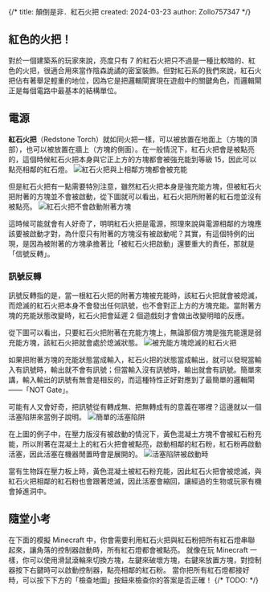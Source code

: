{/*
title: 顛倒是非．紅石火把
created: 2024-03-23
author: Zollo757347
*/}


## 紅色的火把！
對於一個建築系的玩家來說，亮度只有 7 的紅石火把只不過是一種比較暗的、紅色的火把，很適合用來當作陰森詭譎的密室裝飾。但對紅石系的我們來說，紅石火把佔有著舉足輕重的地位，因為它是把邏輯閘實現在遊戲中的關鍵角色，而邏輯閘正是每個電路中最基本的結構單位。

## 電源
**紅石火把**（Redstone Torch）就如同火把一樣，可以被放置在地面上（方塊的頂部），也可以被放置在牆上（方塊的側面）。在一般情況下，紅石火把會是被點亮的，這個時候紅石火把本身與它正上方的方塊都會被強充能到等級 15，因此可以點亮相鄰的紅石燈。
<Image src="/images/tutorials/torch/power.png" alt="紅石火把與上相鄰方塊都會被充能" width={500} priority />

但是紅石火把有一點需要特別注意，雖然紅石火把本身是強充能方塊，但被紅石火把附著的方塊並不會被啟動，從下圖就可以看出，紅石火把所附著的紅石燈並沒有被點亮。
<Image src="/images/tutorials/torch/not-powered.png" alt="紅石火把不會啟動附著方塊" width={500} />

這時候可能就會有人好奇了，明明紅石火把是電源，照理來說與電源相鄰的方塊應該要被啟動才對，為什麼只有附著的方塊沒有被啟動呢？其實，有這個特例的出現，是因為被附著的方塊承擔著比「被紅石火把啟動」還要重大的責任，那就是「信號反轉」。

### 訊號反轉
訊號反轉指的是，當一根紅石火把的附著方塊被充能時，該紅石火把就會被熄滅，而熄滅的紅石火把本身不會發出任何訊號，也不會對正上方的方塊充能。當附著方塊的充能狀態改變時，紅石火把會延遲 2 個遊戲刻才會做出改變明暗的反應。

從下圖可以看出，只要紅石火把附著在充能方塊上，無論那個方塊是強充能還是弱充能方塊，該紅石火把就會處於熄滅狀態。
<Image src="/images/tutorials/torch/invert.png" alt="被充能方塊熄滅的紅石火把" width={500} />

如果把附著方塊的充能狀態當成輸入，紅石火把的狀態當成輸出，就可以發現當輸入有訊號時，輸出就不會有訊號；但當輸入沒有訊號時，輸出就會有訊號。簡單來講，輸入輸出的訊號有無會是相反的，而這種特性正好對應到了最簡單的邏輯閘——「NOT Gate」。

可能有人又會好奇，把訊號從有轉成無、把無轉成有的意義在哪裡？這邊就以一個活塞陷阱來當例子說明。
<Image src="/images/tutorials/torch/trap-unactivated.png" alt="簡單的活塞陷阱" width={500} />

在上圖的例子中，在壓力版沒有被啟動的情況下，黃色混凝土方塊不會被紅石粉充能，所以附著在混凝土上的紅石火把會被點亮，啟動相鄰的紅石粉，紅石粉再啟動活塞，因此活塞在機器閒置時會是展開的。
<Image src="/images/tutorials/torch/trap-activated.png" alt="活塞陷阱被啟動時" width={500} />

當有生物踩在壓力板上時，黃色混凝土被紅石粉充能，因此紅石火把會被熄滅，與紅石火把相鄰的紅石粉也會跟著熄滅，因此活塞會縮回，讓經過的生物或玩家有機會掉進洞中。

## 隨堂小考
在下面的模擬 Minecraft 中，你會需要利用紅石火把與紅石粉把所有紅石燈串聯起來，讓角落的控制器啟動時，所有紅石燈都會被點亮。
就像在玩 Minecraft 一樣，你可以使用滑鼠滾輪來切換方塊，左鍵來破壞方塊，右鍵來放置方塊，對控制器按下右鍵時可以啟動控制器，點亮相鄰的紅石粉。
當你把所有紅石燈都接好時，可以按下下方的「檢查地圖」按鈕來檢查你的答案是否正確！
{/* TODO: <Canvas canvasHeight={500} canvasWidth={500} checkable={true} preLoadData={Official_Map_3}> */}


